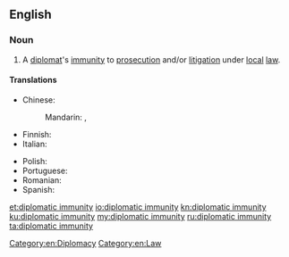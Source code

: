 ==English==

{{wikipedia}}

===Noun===
{{en-noun|-|head=[[diplomatic]] [[immunity]]}}

# A [[diplomat]]'s [[immunity]] to [[prosecution]] and/or [[litigation]] under [[local]] [[law]].

====Translations====
{{trans-top|diplomat's legal immunity}}
* Chinese:
*: Mandarin: {{t|cmn|外交豁免權}}, {{t|cmn|外交豁免权|tr=wàijiāo huòmiǎnquán}}
* Finnish: {{t|fi|diplomaattinen koskemattomuus}}
* Italian: {{t|it|immunità diplomatica|f}}
{{trans-mid}}
* Polish: {{t|pl|immunitet dyplomatyczny|m}}
* Portuguese: {{t+|pt|imunidade diplomática|f}}
* Romanian: {{t+|ro|imunitate diplomatică|f}}
* Spanish: {{t|es|inmunidad diplomática|f}}
{{trans-bottom}}

[[Category:en:Diplomacy]]
[[Category:en:Law]]

[[et:diplomatic immunity]]
[[io:diplomatic immunity]]
[[kn:diplomatic immunity]]
[[ku:diplomatic immunity]]
[[my:diplomatic immunity]]
[[ru:diplomatic immunity]]
[[ta:diplomatic immunity]]